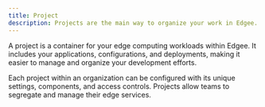 ```yaml
---
title: Project
description: Projects are the main way to organize your work in Edgee.
---
```



<EdgeeSdk />

A project is a container for your edge computing workloads within Edgee. It includes your applications,
configurations, and deployments, making it easier to manage and organize your development efforts.

Each project within an organization can be configured with its unique settings, components, and access controls.
Projects allow teams to segregate and manage their edge services.
